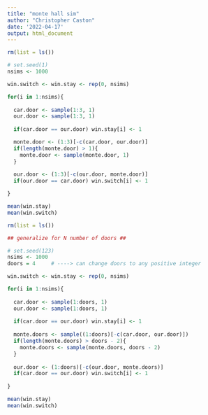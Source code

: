 ```yaml
---
title: "monte hall sim"
author: "Christopher Caston"
date: '2022-04-17'
output: html_document
---
```



```r
rm(list = ls())

# set.seed(1)
nsims <- 1000

win.switch <- win.stay <- rep(0, nsims)

for(i in 1:nsims){
  
  car.door <- sample(1:3, 1)
  our.door <- sample(1:3, 1)
  
  if(car.door == our.door) win.stay[i] <- 1

  monte.door <- (1:3)[-c(car.door, our.door)]
  if(length(monte.door) > 1){
    monte.door <- sample(monte.door, 1)
  }
  
  our.door <- (1:3)[-c(our.door, monte.door)]
  if(our.door == car.door) win.switch[i] <- 1

}

mean(win.stay)
mean(win.switch)
```



```r
rm(list = ls())

## generalize for N number of doors ##

# set.seed(123)
nsims <- 1000
doors = 4     # ----> can change doors to any positive integer

win.switch <- win.stay <- rep(0, nsims)

for(i in 1:nsims){
  
  car.door <- sample(1:doors, 1)
  our.door <- sample(1:doors, 1)
  
  if(car.door == our.door) win.stay[i] <- 1
  
  monte.doors <- sample((1:doors)[-c(car.door, our.door)])
  if(length(monte.doors) > doors - 2){
    monte.doors <- sample(monte.doors, doors - 2)
  }
  
  our.door <- (1:doors)[-c(our.door, monte.doors)]
  if(car.door == our.door) win.switch[i] <- 1
  
}

mean(win.stay)
mean(win.switch)
```

